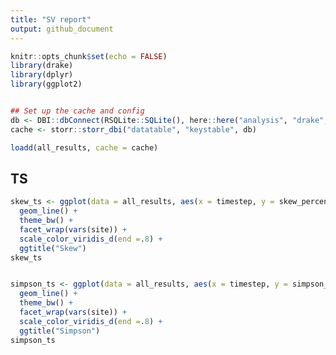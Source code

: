 ```yaml
---
title: "SV report"
output: github_document
---
```


```r
knitr::opts_chunk$set(echo = FALSE)
library(drake)
library(dplyr)
library(ggplot2)


## Set up the cache and config
db <- DBI::dbConnect(RSQLite::SQLite(), here::here("analysis", "drake", "drake-cache-bbs.sqlite"))
cache <- storr::storr_dbi("datatable", "keystable", db)

loadd(all_results, cache = cache)
```

## TS

```r

skew_ts <- ggplot(data = all_results, aes(x = timestep, y = skew_percentile, color = singletons)) +
  geom_line() +
  theme_bw() +
  facet_wrap(vars(site)) +
  scale_color_viridis_d(end =.8) +
  ggtitle("Skew")
skew_ts


simpson_ts <- ggplot(data = all_results, aes(x = timestep, y = simpson_percentile, color = singletons)) +
  geom_line() +
  theme_bw() +
  facet_wrap(vars(site)) +
  scale_color_viridis_d(end =.8) +
  ggtitle("Simpson")
simpson_ts


```
